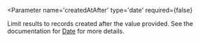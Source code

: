 
<Parameter 
  name='createdAtAfter'
  type='date'
  required={false}
>
  Limit results to records created after the value provided. See the documentation for [Date](/common/date) for more details.
</Parameter>